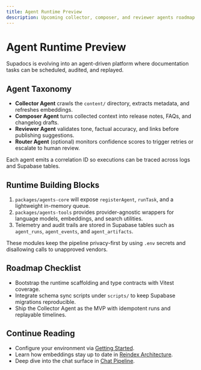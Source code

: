 ```yaml
---
title: Agent Runtime Preview
description: Upcoming collector, composer, and reviewer agents roadmap
---
```


# Agent Runtime Preview

Supadocs is evolving into an agent-driven platform where documentation tasks can be scheduled, audited, and replayed.

## Agent Taxonomy

- **Collector Agent** crawls the `content/` directory, extracts metadata, and refreshes embeddings.
- **Composer Agent** turns collected context into release notes, FAQs, and changelog drafts.
- **Reviewer Agent** validates tone, factual accuracy, and links before publishing suggestions.
- **Router Agent** (optional) monitors confidence scores to trigger retries or escalate to human review.

Each agent emits a correlation ID so executions can be traced across logs and Supabase tables.

## Runtime Building Blocks

1. `packages/agents-core` will expose `registerAgent`, `runTask`, and a lightweight in-memory queue.
2. `packages/agents-tools` provides provider-agnostic wrappers for language models, embeddings, and search utilities.
3. Telemetry and audit trails are stored in Supabase tables such as `agent_runs`, `agent_events`, and `agent_artifacts`.

These modules keep the pipeline privacy-first by using `.env` secrets and disallowing calls to unapproved vendors.

## Roadmap Checklist

- Bootstrap the runtime scaffolding and type contracts with Vitest coverage.
- Integrate schema sync scripts under `scripts/` to keep Supabase migrations reproducible.
- Ship the Collector Agent as the MVP with idempotent runs and replayable timelines.

## Continue Reading

- Configure your environment via [Getting Started](/docs/getting-started).
- Learn how embeddings stay up to date in [Reindex Architecture](/docs/reindex-architecture).
- Deep dive into the chat surface in [Chat Pipeline](/docs/chat).
